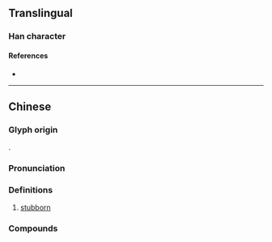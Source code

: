 {{also|强}}
{{character info}}
==Translingual==

===Han character===
{{Han char|rn=93|rad=牛|as=11|asc=12|sn=16|four=|canj=NIHQ|ids=⿱强牛<small>(GK)</small>,⿱強牛<small>(T)</small>}}

====References====
* {{Han ref|kx=0704.081|hdz=31820.100|uh=729F|ud=29343}}

----

==Chinese==
{{zh-forms|alt=勥,強,𠎦,𠍋}}

===Glyph origin===
{{Han compound|強|牛|ls=psc|t2=cattle|c1=p|c2=s}}.

===Pronunciation===
{{zh-pron
|m=jiàng
|m-s=
|dg=
|c=goeng6
|c-t=giang5
|g=
|h=gd=kiong2
|j=
|mb=
|md=
|mn=
|mn-t=giang6
|w=
|x=
|mc=y
|oc=y
|cat=a
}}

===Definitions===
{{zh-hanzi}}

# [[stubborn]]

===Compounds===
{{zh-der|犟勁|犟嘴|倔犟:juéjiàng}}